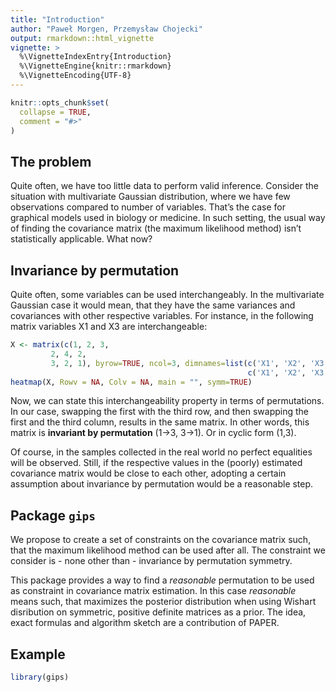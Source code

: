 ```yaml
---
title: "Introduction"
author: "Paweł Morgen, Przemysław Chojecki"
output: rmarkdown::html_vignette
vignette: >
  %\VignetteIndexEntry{Introduction}
  %\VignetteEngine{knitr::rmarkdown}
  %\VignetteEncoding{UTF-8}
---
```


```r
knitr::opts_chunk$set(
  collapse = TRUE,
  comment = "#>"
)
```

## The problem

Quite often, we have too little data to perform valid inference. Consider the 
situation with multivariate Gaussian distribution, where we have few observations 
compared to number of variables. That's the case for 
graphical models used in biology or medicine. In such setting, the usual way
of finding the covariance matrix (the maximum likelihood method) isn't statistically 
applicable. What now?

## Invariance by permutation

Quite often, some variables can be used interchangeably. In the multivariate Gaussian 
case it would mean, that they have the same variances and covariances with other respective variables. For instance, in the following matrix variables X1 and X3 are interchangeable:

```r
X <- matrix(c(1, 2, 3,
         2, 4, 2,
         3, 2, 1), byrow=TRUE, ncol=3, dimnames=list(c('X1', 'X2', 'X3'), 
                                                     c('X1', 'X2', 'X3')))
heatmap(X, Rowv = NA, Colv = NA, main = "", symm=TRUE)
```

Now, we can state this interchangeability property in terms of permutations. In our case,
swapping the first with the third row, and then swapping the first and the third column, results
in the same matrix. In other words, this matrix is **invariant by permutation** (1->3, 3->1). Or in cyclic form (1,3).

Of course, in the samples collected in the real world no perfect equalities will be observed. 
Still, if the respective values in the (poorly) estimated covariance matrix would be close to each other, adopting
a certain assumption about invariance by permutation would be a reasonable step.

## Package `gips`

We propose to create a set of constraints on the covariance matrix such, that the 
maximum likelihood method can be used after all. The constraint we consider is - none other than - 
invariance by permutation symmetry. 

This package provides a way to find a *reasonable* permutation to be used as constraint in covariance matrix estimation. In this case *reasonable* means such, that maximizes the posterior distribution when using Wishart disribution on symmetric, positive definite matrices as a prior. The idea, exact formulas and algorithm sketch are a contribution of PAPER.

## Example


```r
library(gips)
```
